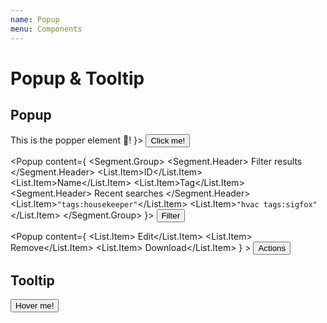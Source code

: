 ```yaml
---
name: Popup
menu: Components
---
```



# Popup & Tooltip

## Popup

<Playground>
  <Popup content={
    <div>This is the popper element 🎉!</div>
  }>
    <Button kind='primary'>Click me!</Button>
  </Popup>

  <Popup content={
    <Segment.Group>
      <Segment.Header>
        <Icon name='filter_list' /> Filter results
      </Segment.Header>
      <List as={Segment} padding={0} interactive>
        <List.Item>ID</List.Item>
        <List.Item>Name</List.Item>
        <List.Item>Tag</List.Item>
      </List>
      <Segment.Header>
        <Icon name='history' /> Recent searches
      </Segment.Header>
      <List as={Segment} padding={0} interactive>
        <List.Item><code>"tags:housekeeper"</code></List.Item>
        <List.Item><code>"hvac tags:sigfox"</code></List.Item>
      </List>
    </Segment.Group>
  }>
    <Button kind='secondary'>Filter <Icon name='tune' /></Button>
  </Popup>

  <Popup content={
      <List as={Segment} padding={0} interactive>
        <List.Item><Icon name='code' /> Edit</List.Item>
        <List.Item><Icon name='remove_circle_outline' /> Remove</List.Item>
        <List.Item><Icon name='cloud_download' /> Download</List.Item>
      </List>
    }
    >
      <Button size='small' kind='secondary'>
        Actions <Icon name='unfold_more' />
      </Button>
    </Popup>

</Playground>

## Tooltip

<Playground>
  <Tooltip placement='right' content='This is the popper element 🎉!'>
    <Button kind='primary'>Hover me!</Button>
  </Tooltip>
</Playground>
